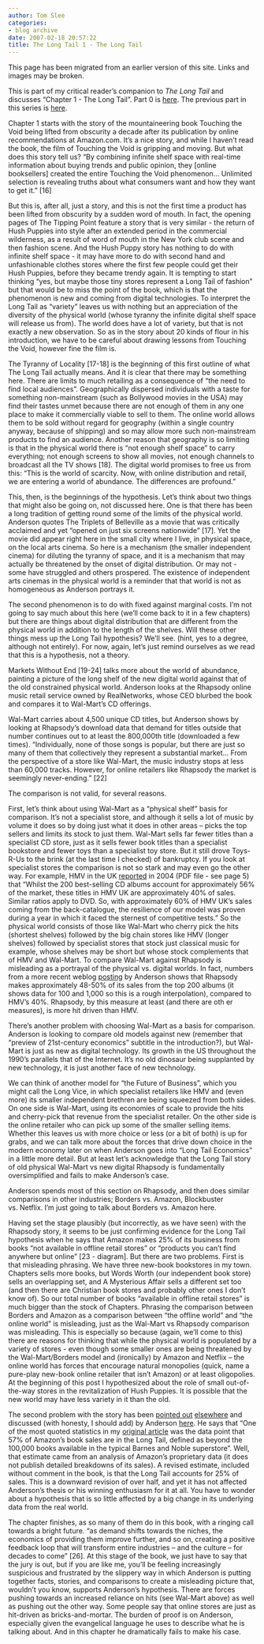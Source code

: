 ```yaml
---
author: Tom Slee
categories:
- blog archive
date: 2007-02-18 20:57:22
title: The Long Tail 1 - The Long Tail
---
```


::: {.callout-note}

This page has been migrated from an earlier version of this site. 
Links and images may be broken.

:::



				

This is part of my critical reader's companion to _The Long Tail_ and discusses "Chapter 1 - The Long Tail". Part 0 is [here](http://whimsley.typepad.com/whimsley/2007/02/my_next_several.html). The previous part in this series is [here](http://whimsley.typepad.com/whimsley/2007/02/youll_be_very_g.html).




Chapter 1 starts with the story of the mountaineering book Touching the Void being lifted from obscurity a decade after its publication by online recommendations at Amazon.com. It's a nice story, and while I haven't read the book, the film of Touching the Void is gripping and moving. But what does this story tell us? "By combining infinite shelf space with real-time information about buying trends and public opinion, they [online booksellers] created the entire Touching the Void phenomenon... Unlimited selection is revealing truths about what consumers want and how they want to get it." [16]  
  
But this is, after all, just a story, and this is not the first time a product has been lifted from obscurity by a sudden word of mouth. In fact, the opening pages of The Tipping Point feature a story that is very similar - the return of Hush Puppies into style after an extended period in the commercial wilderness, as a result of word of mouth in the New York club scene and then fashion scene. And the Hush Puppy story has nothing to do with infinite shelf space - it may have more to do with second hand and unfashionable clothes stores where the first few people could get their Hush Puppies, before they became trendy again. It is tempting to start thinking "yes, but maybe those tiny stores represent a Long Tail of fashion" but that would be to miss the point of the book, which is that the phenomenon is new and coming from digital technologies. To interpret the Long Tail as "variety" leaves us with nothing but an appreciation of the diversity of the physical world (whose tyranny the infinite digital shelf space will release us from). The world does have a lot of variety, but that is not exactly a new observation. So as in the story about 20 kinds of flour in his introduction, we have to be careful about drawing lessons from Touching the Void, however fine the film is.  
  
The Tyranny of Locality [17-18] is the beginning of this first outline of what The Long Tail actually means. And it is clear that there may be something here. There are limits to much retailing as a consequence of "the need to find local audiences". Geographically dispersed individuals with a taste for something non-mainstream (such as Bollywood movies in the USA) may find their tastes unmet because there are not enough of them in any one place to make it commercially viable to sell to them. The online world allows them to be sold without regard for geography (within a single country anyway, because of shipping) and so may allow more such non-mainstream products to find an audience. Another reason that geography is so limiting is that in the physical world there is "not enough shelf space" to carry everything; not enough screens to show all movies, not enough channels to broadcast all the TV shows [18]. The digital world promises to free us from this: "This is the world of scarcity. Now, with online distribution and retail, we are entering a world of abundance. The differences are profound."  
  
This, then, is the beginnings of the hypothesis. Let's think about two things that might also be going on, not discussed here. One is that there has been a long tradition of getting round some of the limits of the physical world. Anderson quotes The Triplets of Belleville as a movie that was critically acclaimed and yet "opened on just six screens nationwide" [17]. Yet the movie did appear right here in the small city where I live, in physical space, on the local arts cinema. So here is a mechanism (the smaller independent cinema) for diluting the tyranny of space, and it is a mechanism that may actually be threatened by the onset of digital distribution. Or may not - some have struggled and others prospered. The existence of independent arts cinemas in the physical world is a reminder that that world is not as homogeneous as Anderson portrays it.  
  
The second phenomenon is to do with fixed against marginal costs. I'm not going to say much about this here (we'll come back to it in a few chapters) but there are things about digital distribution that are different from the physical world in addition to the length of the shelves. Will these other things mess up the Long Tail hypothesis? We'll see. (hint, yes to a degree, although not entirely). For now, again, let's just remind ourselves as we read that this is a hypothesis, not a theory.  
  
Markets Without End [19-24] talks more about the world of abundance, painting a picture of the long shelf of the new digital world against that of the old constrained physical world. Anderson looks at the Rhapsody online music retail service owned by RealNetworks, whose CEO blurbed the book and compares it to Wal-Mart's CD offerings.  
  
Wal-Mart carries about 4,500 unique CD titles, but Anderson shows by looking at Rhapsody's download data that demand for titles outside that number continues out to at least the 800,000th title (downloaded a few times). "Individually, none of those songs is popular, but there are just so many of them that collectively they represent a substantial market... From the perspective of a store like Wal-Mart, the music industry stops at less than 60,000 tracks. However, for online retailers like Rhapsody the market is seemingly never-ending." [22]  
  
The comparison is not valid, for several reasons.  
  
First, let's think about using Wal-Mart as a "physical shelf" basis for comparison. It's not a specialist store, and although it sells a lot of music by volume it does so by doing just what it does in other areas -- picks the top sellers and limits its stock to just them. Wal-Mart sells far fewer titles than a specialist CD store, just as it sells fewer book titles than a specialist bookstore and fewer toys than a specialist toy store. But it still drove Toys-R-Us to the brink (at the last time I checked) of bankruptcy. If you look at specialist stores the comparison is not so stark and may even go the other way. For example, HMV in the UK [reported](http://www.google.ca/url?sa=t&ct=res&cd=2&url=http%3A%2F%2Fwww.hmvgroup.com%2Ffiles%2F924%2Fchairman.pdf&ei=rF_YRZDZNon2gALQu_nZCA&usg=__NjJkov2tCbv3j_LVCn9u2howoUU=&sig2=VdziAZrJOkUJoBT0veq26w) in 2004 (PDF file - see page 5) that "Whilst the 200 best-selling CD albums account for approximately 56% of the market, these titles in HMV UK are approximately 40% of sales. Similar ratios apply to DVD. So, with approximately 60% of HMV UK’s sales coming from the back-catalogue, the resilience of our model was proven during a year in which it faced the sternest of competitive tests." So the physical world consists of those like Wal-Mart who cherry pick the hits (shortest shelves) followed by the big chain stores like HMV (longer shelves) followed by specialist stores that stock just classical music for example, whose shelves may be short but whose stock complements that of HMV and Wal-Mart. To compare Wal-Mart against Rhapsody is misleading as a portrayal of the physical vs. digital worlds. In fact, numbers from a more recent weblog [posting](http://www.thelongtail.com/the_long_tail/2006/04/an_apparent_lon.html) by Anderson shows that Rhapsody makes approximately 48-50% of its sales from the top 200 albums (it shows data for 100 and 1,000 so this is a rough interpolation), compared to HMV's 40%. Rhapsody, by this measure at least (and there are oth
er measures), is more hit driven than HMV.  
  
There's another problem with choosing Wal-Mart as a basis for comparison. Anderson is looking to compare old models against new (remember that "preview of 21st-century economics" subtitle in the introduction?), but Wal-Mart is just as new as digital technology. Its growth in the US throughout the 1990's parallels that of the Internet. It's no old dinosaur being supplanted by new technology, it is just another face of new technology.  
  
We can think of another model for "the Future of Business", which you might call the Long Vice, in which specialist retailers like HMV and (even more) its smaller independent brethren are being squeezed from both sides. On one side is Wal-Mart, using its economies of scale to provide the hits and cherry-pick that revenue from the specialist retailer. On the other side is the online retailer who can pick up some of the smaller selling items. Whether this leaves us with more choice or less (or a bit of both) is up for grabs, and we can talk more about the forces that drive down choice in the modern economy later on when Anderson goes into "Long Tail Economics" in a little more detail. But at least let's acknowledge that the Long Tail story of old physical Wal-Mart vs new digital Rhapsody is fundamentally oversimplified and fails to make Anderson's case.  
  
Anderson spends most of this section on Rhapsody, and then does similar comparisons in other industries; Borders vs. Amazon, Blockbuster vs. Netflix. I'm just going to talk about Borders vs. Amazon here.  
  
Having set the stage plausibly (but incorrectly, as we have seen) with the Rhapsody story, it seems to be just confirming evidence for the Long Tail hypothesis when he says that Amazon makes 25% of its business from books "not available in offline retail stores" or "products you can't find anywhere but online" [23 - diagram]. But there are two problems. First is that misleading phrasing. We have three new-book bookstores in my town. Chapters sells more books, but Words Worth (our independent book store) sells an overlapping set, and A Mysterious Affair sells a different set too (and then there are Christian book stores and probably other ones I don't know of). So our total number of books "available in offline retail stores" is much bigger than the stock of Chapters. Phrasing the comparison between Borders and Amazon as a comparison between "the offline world" and "the online world" is misleading, just as the Wal-Mart vs Rhapsody comparison was misleading. This is especially so because (again, we'll come to this) there are reasons for thinking that while the physical world is populated by a variety of stores - even though some smaller ones are being threatened by the Wal-Mart/Borders model and (ironically) by Amazon and Netflix -- the online world has forces that encourage natural monopolies (quick, name a pure-play new-book online retailer that isn't Amazon) or at least oligopolies. At the beginning of this post I hypothesized about the role of small out-of-the-way stores in the revitalization of Hush Puppies. It is possible that the new world may have less variety in it than the old.  
  
The second problem with the story has been [pointed out](http://www.charlesarthur.com/blog/?p=543) [elsewhere](http://www.theregister.co.uk/2006/07/27/debunking_long_tail_maths/) and discussed (with honesty, I should add) by Anderson [here](http://longtail.typepad.com/the_long_tail/2005/08/a_methodology_f.html). He says that "One of the most quoted statistics in my [original article](http://www.wired.com/wired/archive/12.10/tail.html) was the data point that 57% of Amazon’s book sales are in the Long Tail, defined as beyond the 100,000 books available in the typical Barnes and Noble superstore". Well, that estimate came from an analysis of Amazon's proprietary data (it does not publish detailed breakdowns of its sales). A revised estimate, included without comment in the book, is that the Long Tail accounts for 25% of sales. This is a downward revision of over half, and yet it has not affected Anderson's thesis or his winning enthusiasm for it at all. You have to wonder about a hypothesis that is so little affected by a big change in its underlying data from the real world.  
  
The chapter finishes, as so many of them do in this book, with a ringing call towards a bright future. "as demand shifts towards the niches, the economics of providing them improve further, and so on, creating a positive feedback loop that will transform entire industries -- and the culture -- for decades to come" [26]. At this stage of the book, we just have to say that the jury is out, but if you are like me, you'll be feeling increasingly suspicious and frustrated by the slippery way in which Anderson is putting together facts, stories, and comparisons to create a misleading picture that, wouldn't you know, supports Anderson's hypothesis. There are forces pushing towards an increased reliance on hits (see Wal-Mart above) as well as pushing out the other way. Some people say that online stores are just as hit-driven as bricks-and-mortar. The burden of proof is on Anderson, especially given the evangelical language he uses to describe what he is talking about. And in this chapter he dramatically fails to make his case.


		
